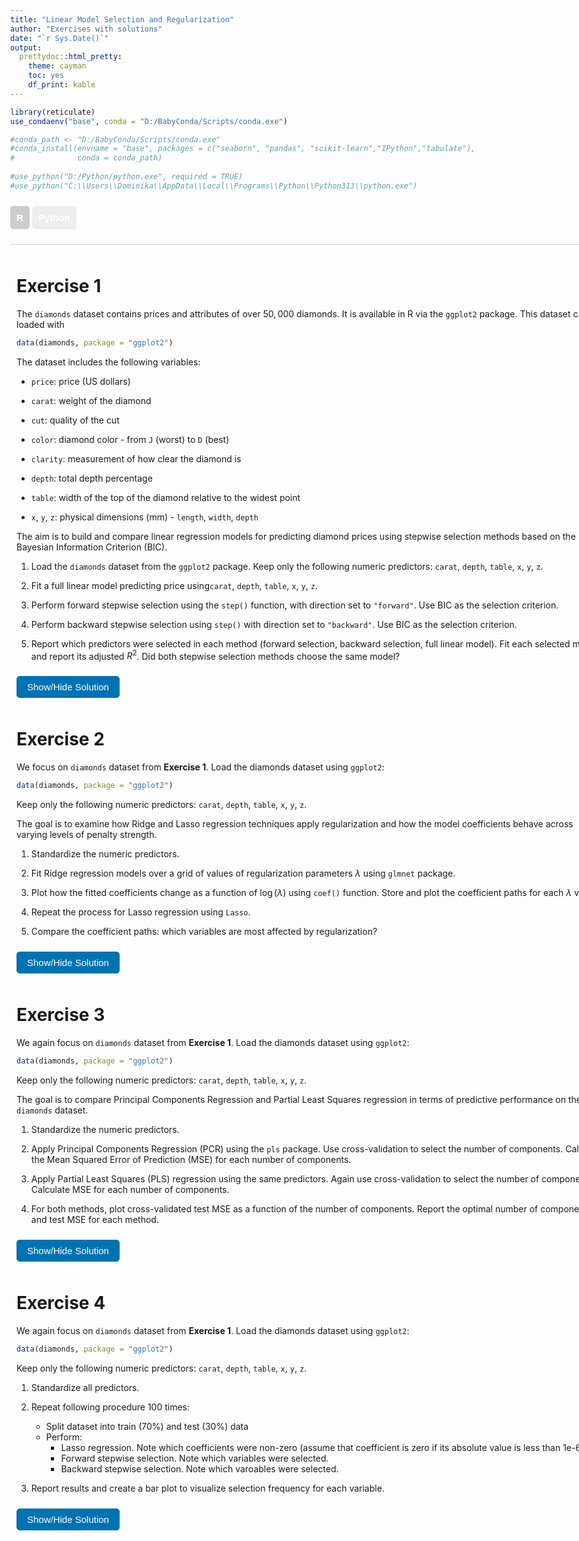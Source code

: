 ---
title: "Linear Model Selection and Regularization"
author: "Exercises with solutions"
date: "`r Sys.Date()`"
output: 
  prettydoc::html_pretty:
    theme: cayman
    toc: yes
    df_print: kable
---

<style>
body {
  max-width: none !important;
  width: 100% !important;
  word-break: normal !important;
  overflow-wrap: break-word !important;
  white-space: normal !important;
}

body .container,
body .container-fluid,
body .main-container {
  max-width: 100% !important;
  width: 100% !important;
  margin: 0 auto;
  padding-left: 2em;
  padding-right: 2em;
  box-sizing: border-box;
}

.tab-button {
  background-color: #eee;
  border: none;
  padding: 10px;
  cursor: pointer;
  font-weight: bold;
}

.tab-button.active {
  background-color: #ccc;
}

.tab-content {
  display: none;
  padding: 10px;
  border-top: 1px solid #ccc;
}

.tab-content.active {
  display: block;
}


button {
  margin-top: 10px;
  margin-bottom: 10px;
  padding: 8px 16px;
  font-size: 15px;
  border: 1px solid #0072B2;
  background-color: #0072B2;
  color: white;
  border-radius: 5px;
  cursor: pointer;
  transition: background-color 0.3s ease;
}
button:hover {
  background-color: #005b8a;
}
.solution {
  background-color: white;
  border-left: 4px solid #0072B2;
  padding: 10px;
  margin-top: 5px;
  margin-bottom: 20px;
}
</style>
</style>

```{r setup, include=FALSE}
library(reticulate)
use_condaenv("base", conda = "D:/BabyConda/Scripts/conda.exe")

#conda_path <- "D:/BabyConda/Scripts/conda.exe"
#conda_install(envname = "base", packages = c("seaborn", "pandas", "scikit-learn","IPython","tabulate"),
#              conda = conda_path)
 
#use_python("D:/Python/python.exe", required = TRUE)
#use_python("C:\\Users\\Dominika\\AppData\\Local\\Programs\\Python\\Python313\\python.exe")
```

<div>
  <button class="tab-button active" onclick="showTab('r1')">R</button>
  <button class="tab-button" onclick="showTab('py1')">Python</button>
</div>

<div id="r1" class="tab-content active">

# Exercise 1

The `diamonds` dataset contains prices and attributes of over $50,000$ diamonds. It is available in R via the `ggplot2` package. This dataset can be loaded with 

```r
data(diamonds, package = "ggplot2")
```
The dataset includes the following variables:

  - `price`: price (US dollars)

  - `carat`: weight of the diamond

  - `cut`: quality of the cut

  - `color`: diamond color - from `J` (worst) to `D` (best)

  - `clarity`: measurement of how clear the diamond is

  - `depth`: total depth percentage

  - `table`: width of the top of the diamond relative to the widest point

  - `x`, `y`, `z`: physical dimensions (mm) - `length`, `width`, `depth`

The aim is to build and compare linear regression models for predicting diamond prices using stepwise selection methods based on the Bayesian Information Criterion (BIC).

1. Load the `diamonds` dataset from the `ggplot2` package. Keep only the following numeric predictors: `carat`, `depth`, `table`, `x`, `y`, `z`.

2. Fit a full linear model predicting price using`carat`, `depth`, `table`, `x`, `y`, `z`.

3. Perform forward stepwise selection using the `step()` function, with direction set to `"forward"`. Use BIC as the selection criterion.

4. Perform backward stepwise selection using `step()` with direction set to `"backward"`. Use BIC as the selection criterion.

5. Report which predictors were selected in each method (forward selection, backward selection, full linear model). Fit each selected model and report its adjusted $R^2$. Did both stepwise selection methods choose the same model? 

<button onclick="toggleSolution(this)">Show/Hide Solution</button>
<div class="solution" style="display:none;">

```{r, warning=FALSE, message=FALSE}
# Load required libraries
library(ggplot2)
library(dplyr)
```

```{r, warning=FALSE,message=FALSE, echo=FALSE}
# Seed is set for reproducibility 
set.seed(103)
```
We begin by loading the `diamonds` dataset from `ggplot2` and creating a subset with only the relevant numeric predictors listed in the exercise.

```{r, warning=FALSE, message=FALSE}
# Load the diamonds dataset
data(diamonds, package = "ggplot2")
diamonds <- diamonds[, c("price", "carat", "depth", "table", "x", "y", "z")]
diamonds <- na.omit(diamonds)
```
Fit the linear model using selected predictors.

```{r, warning=FALSE, message=FALSE}
# Fit linear model using lm() function 
full_model <- lm(price ~ carat + depth + table + x + y + z, data = diamonds)
```
We perform forward stepwise selection to identify a subset of predictors that best explain the variation in diamond prices. We start from the simplest model (*the empty_model*), which includes only the intercept.

The `step()` function is used to add predictors one at a time, at each step choosing the one that most improves the model according to the **Bayesian Information Criterion** (BIC). We set $k = log(n)$ to ensure that BIC is used instead of the default AIC. The model grows until no additional predictor improves the BIC. The final selected model is stored in *forward_model*.

```{r, warning=FALSE, message=FALSE}
# Forward stepwise selection using BIC
# We start with empty model, denoted as empty_model
empty_model <- lm(price ~ 1, data = diamonds)

# step() function allows us to perform stepwise selection

# step(object, scope, direction = c("both", "backward", "forward"), trace = 1, k = 2)
#
# object    - an initial model object of class "lm" or "glm", typically created by lm() or glm().
# scope     - defines the range of models examined in the stepwise search; can be a formula or list specifying lower and upper bounds.
# direction - character string indicating the direction of stepwise search:
#               - "forward" starts with a minimal model and adds terms,
#               - "backward" starts with a maximal model and removes terms,
#               - "both" performs both forward and backward steps (default).
# trace     - controls verbosity of output; 0 for no output, higher values give increasingly detailed information.
# k         - the multiple of the penalty term (default is 2, corresponding to AIC; log(n) corresponds to BIC).
# 
# Returns an object of class "lm" or "glm" 

forward_model <- step(empty_model,
                      scope = list(lower = empty_model, upper = full_model),
                      direction = "forward",
                      k = log(nrow(diamonds)),
                      trace = FALSE)
```
Next, we perform backward stepwise selection. We start from the full model and using the `step()` function with `direction = "backward"`, we iteratively remove one variable at a time, choosing at each step the variable whose exclusion leads to the greatest improvement in the BIC. The process continues until no further removal improves the BIC.

```{r, warning=FALSE, message=FALSE}
# Backward stepwise selection using step() function 
backward_model <- step(full_model,
                       direction = "backward",
                       k = log(nrow(diamonds)),
                       trace = FALSE)
```
To evaluate the model selection methods, we examine the predictors selected by forward and backward stepwise selection and assess their performance relative to the full linear model, using adjusted $R^2$ as a measure of model quality.

```{r, warning=FALSE, message=FALSE}
# Compare selected predictors and adjusted R-squared

# Extract names of the selected variables
selected_full <- names(coef(full_model))[-1]
selected_forward <- names(coef(forward_model))[-1]
selected_backward <- names(coef(backward_model))[-1]

# Extract adjusted R-squared statistic for all models
adj_r2_full <- summary(full_model)$adj.r.squared
adj_r2_forward <- summary(forward_model)$adj.r.squared
adj_r2_backward <- summary(backward_model)$adj.r.squared

knitr::kable(
  data.frame(
    Model = c("Forward Selection", "Backward Selection", "Linear Model"),
    Predictors = sapply(list(selected_forward, selected_backward, selected_full), paste, collapse = ", "),
    Adjusted_R2 = c(adj_r2_forward, adj_r2_backward, adj_r2_full)
  ),
  format = "markdown"
)
```
We observe that both forward and backward stepwise selection  selected the same four predictors (`carat`, `depth`, `table`, `x`) though in a different order. Both models achieved an identical adjusted $R^2$ of $0.8591862$, indicating equivalent explanatory power.

The full linear model, which includes all six predictors, yields a slightly higher adjusted $R^2$ $(0.8592030)$. However, the improvement in model fit is marginal compared to the increase in complexity.

Using BIC as the selection criterion, both stepwise methods determined that excluding `y` and `z` provides a better trade-off between model complexity and predictive performance.

</div>


# Exercise 2 

We focus on `diamonds` dataset from **Exercise 1**. Load the diamonds dataset using `ggplot2`:

```r
data(diamonds, package = "ggplot2")
```
Keep only the following numeric predictors: `carat`, `depth`, `table`, `x`, `y`, `z`.

The goal is to examine how Ridge and Lasso regression techniques apply regularization and how the model coefficients behave across varying levels of penalty strength.

1. Standardize the numeric predictors.

2. Fit Ridge regression models over a grid of values of regularization parameters $\lambda$ using `glmnet` package.

3. Plot how the fitted coefficients change as a function of $\operatorname{log}(\lambda)$ using `coef()` function. Store and plot the coefficient paths for each $\lambda$ value.

4. Repeat the process for Lasso regression using `Lasso`.

5. Compare the coefficient paths: which variables are most affected by regularization? 

<button onclick="toggleSolution(this)">Show/Hide Solution</button>
<div class="solution" style="display:none;">

```{r, warning=FALSE, message=FALSE}
# Load required libraries
library(ggplot2)
library(glmnet)
library(tidyr)
```
We start by loading the data like in **Exercise 1** and selecting only the relevant numeric predictors and the response variable `price`.

```{r, warning=FALSE, message=FALSE}
# Load and prepare the diamonds dataset
data(diamonds, package = "ggplot2")
diamonds <- na.omit(diamonds[, c("carat", "depth", "table", "x", "y", "z", "price")])
```
We standardize all predictors ($\mu = 0$, $\sigma =  1$) to prepare the data for Ridge and Lasso regression.

We define a grid of $100$ $\lambda$ values on a log scale to explore a wide range of penalty strengths.

```{r, warning=FALSE, message=FALSE}
# scale() performs z-scaling, ensuring sample  mean is 0 and variance is 1.
X <- scale(as.matrix(diamonds[, c("carat", "depth", "table", "x", "y", "z")]))
y <- diamonds$price

# We define a grid of possible regularization parameters. Note that it is
# order of magnitude that we focus on here and not precise value
lambdas <- 10^seq(-2, 5, length.out = 100)
```

We fit a Ridge regression model using `glmnet()` function with $\lambda = 0$, which imposes $L^2$ regularization. 

```{r, fig.align='center', fig.width=8, fig.height=4, warning=FALSE, message=FALSE}
# Ridge regression using glmnet() function:

# glmnet(x, y, family = c("gaussian", "binomial", "poisson", "multinomial", "cox", "mgaussian"), alpha = 1, lambda = NULL, standardize = TRUE, intercept = TRUE)
#
# x            - input matrix of predictors; typically numeric.
# y            - response vector (numeric for regression, factor/numeric for classification, or survival object for Cox).
# family       - specifies the model type:
#                "gaussian" for linear regression,
#                "binomial" for logistic regression,
#                "poisson" for count data,
#                "multinomial" for multiclass logistic regression,
#                "cox" for Cox proportional hazards model,
#                "mgaussian" for multivariate Gaussian.
# alpha        - elastic net mixing parameter (0 = ridge, 1 = lasso, 0 < alpha < 1 = elastic net).
# lambda       - user-specified sequence of regularization parameters; default is computed automatically.
# standardize  - logical; if TRUE (default), predictors are standardized to have mean 0 and variance 1.
# intercept    - logical; if TRUE (default), includes an intercept in the model.
#
# Returns an object of class "glmnet" containing:
#   - beta         : coefficients for each value of lambda
#   - a0           : intercept values for each lambda
#   - lambda       : sequence of regularization parameters used
#   - dev.ratio    : fraction of null deviance explained by each model
#   - df           : number of nonzero coefficients at each lambda
#   - call         : the original call to glmnet()
#   - family       : the specified model type

# Data is already scaled, so we do not scale it again (even though it would 
# have no impact). alpha is set to zero to perform Ridge regression.
ridge_fit <- glmnet(X, y, alpha = 0, lambda = lambdas, standardize = FALSE)

# We extract coefficient for each lambda considered using beta attribute
coef_matrix <- as.matrix(ridge_fit$beta)
ridge_df <- as.data.frame(t(coef_matrix))
ridge_df$log_lambda <- log10(ridge_fit$lambda)
ridge_df <- pivot_longer(ridge_df, -log_lambda, names_to = "Predictor", values_to = "Coefficient")
```

To better understand how the regularization affects each predictor, we extract and visualize the coefficient paths over a sequence of $\lambda$ values on a logarithmic scale.

```{r, fig.align='center', fig.width=8, fig.height=4, warning=FALSE, message=FALSE}
# Plot Ridge coefficient paths
ggplot(ridge_df, aes(x = log_lambda, y = Coefficient, color = Predictor)) +
  geom_line(size = 1) +
  labs(title = "Ridge Coefficient Paths", x = "log10(alpha)", y = "Coefficient") +
  theme_classic() +
  theme(
    plot.title = element_text(hjust = 0.5, size = 14),
    axis.title = element_text(size = 12),
    axis.text = element_text(size = 10),
    legend.title = element_blank(),
    panel.border = element_rect(color = "black", fill = NA, linewidth = 0.5),
    panel.grid.major = element_line(color = "grey85", size = 0.3),
    panel.grid.minor = element_blank()
  )
```

The `carat` variable stands out as the most influential predictor, maintaining the largest coefficient across the full range of $\lambda$.

`x` begins with a large negative coefficient (around $–2000$), but decreases rapidly under regularization, indicating instability and sensitivity to penalization.

`depth` and `table`, `y` and `z` exhibit smaller coefficients that diminish steadily as $\lambda$ increases.

We now fit Lasso regression $(alpha = 1)$, which applies $L^1$ regularization. Then we extract and visualize the coefficient paths.

```{r, fig.align='center', fig.width=8, fig.height=4, warning=FALSE, message=FALSE}
# Lasso regression using glmnet() function, note that alpha = 1
lasso_fit <- glmnet(X, y, alpha = 1, lambda = lambdas, standardize = FALSE)
coef_matrix <- as.matrix(lasso_fit$beta)
lasso_df <- as.data.frame(t(coef_matrix))
lasso_df$log_lambda <- log10(lasso_fit$lambda)
lasso_df <- pivot_longer(lasso_df, -log_lambda, names_to = "Predictor", values_to = "Coefficient")

# Plot Lasso coefficient paths
ggplot(lasso_df, aes(x = log_lambda, y = Coefficient, color = Predictor)) +
  geom_line(size = 1) +
  labs(title = "Lasso Coefficient Paths", x = "log10(alpha)", y = "Coefficient") +
  theme_classic() +
  theme(
    plot.title = element_text(hjust = 0.5, size = 14),
    axis.title = element_text(size = 12),
    axis.text = element_text(size = 10),
    legend.title = element_blank(),
    panel.border = element_rect(color = "black", fill = NA, linewidth = 0.5),
    panel.grid.major = element_line(color = "grey85", size = 0.3),
    panel.grid.minor = element_blank()
  )
```

`carat` is again the most dominant predictor with a large coefficient that remains nonzero until very high $\lambda$ values. This highlights its consistent predictive strength.

`x` initially holds a large negative coefficient but is quickly reduced to zero as regularization increases. This suggests it is important in the unregularized model but not stable under penalization.

`z` and `y` shrink at relatively low levels of $\lambda$. This indicates that Lasso identifies them as less important for predicting `price`.

`depth` and `table` have small coefficients throughout and are also pushed to zero as $\lambda$ increases further.

To summarize, Ridge regression retains all predictors in the model, shrinking their coefficients proportionally based on their contribution and correlation with the response. In contrast, Lasso regression performs automatic variable selection by setting many coefficients exactly to zero, resulting in a simpler and more interpretable model.

Across both methods, `carat` consistently stands out as the most robust and influential predictor of diamond `price`, while the rest variables (`x`, `y`, `z`, `depth` and `table`) are more strongly penalized, with Lasso frequently excluding them entirely from the final model.

</div>

# Exercise 3 

We again focus on `diamonds` dataset from **Exercise 1**. Load the diamonds dataset using `ggplot2`:

```r
data(diamonds, package = "ggplot2")
```
Keep only the following numeric predictors: `carat`, `depth`, `table`, `x`, `y`, `z`.

The goal is to compare Principal Components Regression and Partial Least Squares regression in terms of predictive performance on the `diamonds` dataset.

1. Standardize the numeric predictors.

2. Apply Principal Components Regression (PCR) using the `pls` package. Use cross-validation to select the number of components. Calculate the Mean Squared Error of Prediction (MSE) for each number of components.

3. Apply Partial Least Squares (PLS) regression using the same predictors. Again use cross-validation to select the number of components. Calculate MSE for each number of components.

4. For both methods, plot cross-validated test MSE as a function of the number of components. Report the optimal number of components and test MSE for each method.

<button onclick="toggleSolution(this)">Show/Hide Solution</button>
<div class="solution" style="display:none;">

```{r, warning=FALSE, message=FALSE}
# Load required libraries
library(ggplot2)
library(dplyr)
library(pls)
library(tidyr)
```

As in **Exercise 2**, we begin by loading the `diamonds` dataset, selecting the relevant numeric predictors and standardizing them.

```{r, warning=FALSE, message=FALSE}
# Load and scale data
data(diamonds, package = "ggplot2")
diamonds <- diamonds[, c("carat", "depth", "table", "x", "y", "z", "price")]
diamonds <- na.omit(diamonds)
X <- diamonds[, 1:6]
y <- diamonds$price
X_scaled <- scale(X)
```

We fit a PCR model using up to $6$ components (all that we have) and perform 10-fold cross-validation to estimate the prediction error. The `MSEP()` function gives the Mean Squared Error of Prediction (MSE) for each number of components. We extract the test MSE values for components $1$ to $6$.

```{r, warning=FALSE, message=FALSE}
# We fit PCR using pcr() function: 

# pcr(y ~ X, scale = FALSE, validation = c("none", "CV", "LOO"))
#
# X           -  matrix or data frame of predictor variables
# y           -  numeric vector; the response variable to be modelled.
# validation  -  type of validation: "none" (default), "CV" (cross-validation), or "LOO" (leave-one-out cross-validation).
# ncomp       -  number of principal components to build models for. If not supplied the largest possible number of components
#                is determined.
#
# Returns an object of class "pcr" containing:
#   - coefficients : regression coefficients for each component
#   - scores       : principal component scores
#   - validation   : results of cross-validation if performed
#   - fitted.values: fitted response values
#   - residuals    : residuals from the model
#   - ncomp        : number of components used

pcr_model <- pcr(y ~ X_scaled, validation = "CV", ncomp = 6, scale = FALSE, segments = 10)

# Extract cross-validated MSEs from the PCR model for 1 to 6 principal components.
# [1, 1, -1] selects:
# - the first response variable (if multivariate),
# - the first validation method ("CV"),
# - all components except 0 (i.e., components 1 to 6)

mse_pcr <- MSEP(pcr_model)$val[1, 1, -1]
```

Next, we fit a PLS model using the same standardized predictors and number of components. We extract the test MSE for each model from the cross-validation output.

```{r, warning=FALSE, message=FALSE}
# plsr() function is analogous to the pcr() function. It returns object of class "plsr". 
pls_model <- plsr(y ~ X_scaled, validation = "CV", ncomp = 6, scale = FALSE, segments = 10)

# Extract cross-validated MSEs from the PLS model for components 1 to 6 
mse_pls <- MSEP(pls_model)$val[1, 1, -1]
```

We plot the test MSE as a function of the number of components for both PCR and PLS.

```{r, fig.align='center', fig.width=8, fig.height=4, warning=FALSE, message=FALSE}
#Plot the results
results_df <- tibble(
  Components = 1:6,
  PCR = mse_pcr,
  PLS = mse_pls
) %>%
  pivot_longer(-Components, names_to = "Method", values_to = "MSE")

ggplot(results_df, aes(x = Components, y = MSE, color = Method)) +
  geom_line(size = 1) +
  geom_point(size = 2) +
  labs(title = "CV MSE vs. Number of Components", x = "Number of Components", y = "10-fold CV MSE") +
  theme_classic() +
  theme(
    plot.title = element_text(hjust = 0.5, size = 14),
    axis.title = element_text(size = 12),
    axis.text = element_text(size = 10),
    legend.title = element_blank(),
    panel.border = element_rect(color = "black", fill = NA, linewidth = 0.5),
    panel.grid.major = element_line(color = "grey85", size = 0.3),
    panel.grid.minor = element_blank()
  )
```

PLS consistently achieves lower MSE than PCR across every component counts. This suggests that PLS is more efficient, as it incorporates information from the response variable when constructing components.

We extract the optimal number of components (the one with the lowest test MSE) for each method.

```{r, warning=FALSE, message=FALSE}
# "Optimal" models according to MSE 
# Note that necessarly both will be the same
# i.e. the full model. However we can see how MSE changes as
# number of components decrease

opt_pcr <- which.min(mse_pcr)
opt_pls <- which.min(mse_pls)

summary_df <- data.frame(
  Method = c("PCR", "PLS"),
  Optimal_Components = c(opt_pcr, opt_pls),
  Test_MSE = c(mse_pcr[opt_pcr], mse_pls[opt_pls])
)
summary_df
```

Both PCR and PLS achieve their lowest CV MSE using $6$ components which is to be expected.  The final CV MSEs are very similar, numerically equal.

</div>

# Exercise 4

We again focus on `diamonds` dataset from **Exercise 1**. Load the diamonds dataset using `ggplot2`:

```r
data(diamonds, package = "ggplot2")
```
Keep only the following numeric predictors: `carat`, `depth`, `table`, `x`, `y`, `z`.

1. Standardize all predictors.

2. Repeat following procedure 100 times:

    - Split dataset into train (70%) and test (30%) data
    - Perform:
        - Lasso regression. Note which coefficients were non-zero (assume
          that coefficient is zero if its absolute value is less than 1e-6).
        - Forward stepwise selection. Note which variables were selected.
        - Backward stepwise selection. Note which varoables were selected.
          
3. Report results and create a bar plot to visualize selection frequency for each variable.

<button onclick="toggleSolution(this)">Show/Hide Solution</button>
<div class="solution" style="display:none;">

```{r, warning=FALSE, message=FALSE}
library(ggplot2)
library(dplyr)
library(tidyr)
library(MASS)
library(glmnet)
library(leaps)
```

As in **Exercise 2**, we start by loading the `diamonds` dataset, selecting the relevant numeric predictors and standardizing them.

```{r, warning=FALSE, message=FALSE}
# Load and scale data
data(diamonds, package = "ggplot2")
df <- na.omit(diamonds[, c("x", "y", "z", "depth", "carat", "table", "price")])
X <- df[, -which(names(df) == "price")]
y <- df$price
X_scaled <- scale(X)
```

We now loop over $100$ iterations. In each iteration, we randomly split the data into a $70\%$ training set and $30\%$ test set, then apply the three variable selection methods.

```{r, warning=FALSE, message=FALSE}

# Seed is set for reproducibility 
set.seed(407)

# Define variables to store results
lasso_counts <- setNames(rep(0, ncol(X)), colnames(X))
forward_counts <- lasso_counts
backward_counts <- lasso_counts


for (i in 1:100) {
  # Separate observations into train and test sets
  idx <- sample(1:nrow(X), size = 0.7 * nrow(X))
  X_train <- X_scaled[idx, ]
  y_train <- y[idx]
  X_test <- X_scaled[-idx, ]
  y_test <- y[-idx]

  # Define lasso regression (by alpha = 1)
  cv_lasso <- cv.glmnet(X_train, y_train, alpha = 1)
  # We do not have to look for optimal lambda, it is done automatically
  # You can access coefficients corresponding to model with best lambda
  # be calling $lambda.mid attribute 
  lasso_coef <- coef(cv_lasso, s = cv_lasso$lambda.min)[-1]
  selected_lasso <- abs(as.vector(lasso_coef)) > 1e-6
  lasso_counts[selected_lasso] <- lasso_counts[selected_lasso] + 1

  train_df <- as.data.frame(X_train)
  train_df$y <- y_train

  # Define full and empty models
  full_model <- lm(y ~ ., data = train_df)
  empty_model <- lm(y ~ 1, data = train_df)

  # Backward stepwise selection using step() function
  model_bwd <- step(full_model,
                    scope = list(lower = empty_model, upper = full_model),
                    direction = "backward",
                    k = log(nrow(train_df)),
                    trace = 0)
  coef_bwd <- names(coef(model_bwd))[-1]
  backward_counts[coef_bwd] <- backward_counts[coef_bwd] + 1

  # Forward stepwise selection using step() function
  model_fwd <- step(empty_model,
                    scope = list(lower = empty_model, upper = full_model),
                    direction = "forward",
                    k = log(nrow(train_df)),
                    trace = 0)
  coef_fwd <- names(coef(model_fwd))[-1]
  forward_counts[coef_fwd] <- forward_counts[coef_fwd] + 1
}
```

After completing all $100$ repetitions, we compile the selection counts for each variable across the three methods into a long-format *data.frame* for plotting.

```{r, warning=FALSE, message=FALSE}
# Store results as data.frame object 
selection_df <- data.frame(
  Lasso = lasso_counts,
  Backward = backward_counts,
  Forward = forward_counts,
  row.names = names(lasso_counts)
)

# Move row names to a column
selection_df <- tibble::rownames_to_column(selection_df, var = "Variable")

selection_df
```

We visualize the results using bar plot, which shows the selection frequency of each variable across $100$ random data splits for each method.

```{r, fig.align='center', fig.width=8, fig.height=4, warning=FALSE, message=FALSE}
# Plot results as ba rplot 
selection_long <- pivot_longer(selection_df, -Variable, names_to = "Method", values_to = "Count")

ggplot(selection_long, aes(x = Variable, y = Count, fill = Method)) +
  geom_bar(stat = "identity", position = "dodge") +
  labs(title = "Selection Frequency (out of 100) for Each Variable", y = "Selection Count") +
  theme_classic() +
  theme(
    plot.title = element_text(hjust = 0.5, size = 14),
    axis.title = element_text(size = 12),
    axis.text = element_text(size = 10),
    panel.border = element_rect(color = "black", fill = NA, linewidth = 0.5),
    panel.grid.major = element_line(color = "grey85", size = 0.3),
    panel.grid.minor = element_blank()
  )
```

We observe that `carat`, `depth`, `table` and `x` were selected in every iteration by all three methods, indicating they are consistently strong predictors of `price`.

The variable `y` was selected only by Lasso method, $28$ times, suggesting it has limited predictive value and is often redundant given the other variables.

The variable `z` was included more often by Lasso and Forward selection, but was almost entirely excluded by Backward selection, indicating potential instability in its relevance depending on the method used.

</div>

</div>

<div id="py1" class="tab-content">

```{python, warning=FALSE, message=FALSE, echo=FALSE}
from IPython.display import display
import numpy as np

# set seed for reproducibility
np.random.seed(103) 
```

# Exercise 1

The `diamonds` dataset contains prices and attributes of over $50,000$ diamonds. It is available in R via the `ggplot2` package. This dataset can be loaded using 

```python
import seaborn as sns

sns.load_dataset("diamonds")
```
The dataset includes the following variables:

  - `price`: price in US dollars (target variable)

  - `carat`: weight of the diamond (numeric)

  - `cut`: quality of the cut (ordinal categorical)

  - `color`: diamond color, from J (worst) to D (best) (ordinal categorical)

  - `clarity`: measurement of how clear the diamond is (ordinal categorical)

  - `depth`: total depth percentage

  - `table`: width of the top of the diamond relative to the widest point

  - `x`, `y`, `z`: physical dimensions in mm (length, width, depth)
  
The aim is to build and compare linear regression models for predicting diamond prices using stepwise selection methods based on the Bayesian Information Criterion (BIC).

1. Load the diamonds dataset using seaborn. Keep only the following numeric predictors: `carat`, `depth`, `table`, `x`, `y`, `z`.

2. Fit a full linear regression model predicting price using these numeric predictors.

3. Perform forward stepwise selection using `sklearn.feature_selection.SequentialFeatureSelector`, with  `direction="forward"`. For `scoring` argument write `bic_score` function which will calculate BIC value. Use `make_scorer` function available in `sklearn.metrics`

```python
bic_scorer = make_scorer(bic_score, greater_is_better=True)
```

4. Perform backward stepwise selection using the same method with `direction="backward"`.

5. Report which predictors were selected in each method (forward selection, backward selection, full linear model). Fit each selected model and report its adjusted $R^2$. Did both stepwise selection methods choose the same model? 
 
<button onclick="toggleSolution(this)">Show/Hide Solution</button>
<div class="solution" style="display:none;">

```{python, warning=FALSE, message=FALSE}
# Load required libraries
import pandas as pd
import seaborn as sns
import statsmodels.api as sm
from sklearn.feature_selection import SequentialFeatureSelector
from sklearn.linear_model import LinearRegression
from sklearn.metrics import make_scorer
```

We begin by loading the `diamonds` dataset from `seaborn` and creating a subset with only the relevant numeric predictors listed in the exercise.

```{python, warning=FALSE, message=FALSE}
# Load the diamonds dataset from seaborn package
diamonds = sns.load_dataset("diamonds")

# We keep only variables of interest
diamonds = diamonds[["price", "carat", "depth", "table", "x", "y", "z"]].dropna()
X = diamonds.drop(columns="price")
y = diamonds["price"]
```

We fit the linear regression model using selected predictors. The model is estimated using the `OLS()` function from `statsmodels`, and the adjusted $R^2$s recorded as a baseline measure of model fit.

```{python, warning=FALSE, message=FALSE}
# We add intercept manually, because OLS() function does not do that by default
X_full = sm.add_constant(X)

# Fit full linear regression model
full_model = sm.OLS(y, X_full).fit();

# Extract adjusted R-squared
full_adj_r2 = full_model.rsquared_adj
R2_full = pd.DataFrame({"Adjusted_R2": [full_adj_r2]})
```

```{r, warning=FALSE, message=FALSE, echo=FALSE}
# Render result_table from Python using R's knitr::kable
knitr::kable(py$R2_full)
```

We perform forward stepwise selection using `LinearRegression()` function to identify a subset of predictors that best explain the variation in diamond prices. We start from the simplest model (*the empty_model*), which includes only the intercept. We make `bic_score` function which will calculate BIC value.

```{python, warning=FALSE, message=FALSE}
# To perform forward setpwise selection we use LinearRegression() function.
# Note that we do not add intercept as this function adds it by default
lr = LinearRegression()

# sklearn.feature_selection.SequentialFeatureSelector(estimator, *, 
#                                                     n_features_to_select=None, 
#                                                     direction='forward', 
#                                                     scoring=None, 
#                                                     cv=5)
#
# estimator             - a scikit-learn estimator with a fit method and a coef_ or feature_importances_ attribute.
# direction             - 'forward' for forward selection (default), 'backward' for backward elimination.
# scoring               - a string or callable to evaluate feature subsets (e.g., 'r2', 'neg_mean_squared_error').
# cv                    - determines the cross-validation splitting strategy (int or cross-validation generator).
#
# Returns a fitted SequentialFeatureSelector object with:
#   - get_support()      : boolean mask of selected features
#   - transform(X)       : reduced feature set with only selected columns
#   - support_           : indices of selected features
#   - n_features_to_select_ : the actual number of selected features

# Unfortunately, BIC is not a scoring function built in by default. We can, however
# create our own scoring function

def bic_score(estimator, X, y):
    n, k = X.shape  # number of observations and predictors
    y_pred = estimator.predict(X)
    residuals = y - y_pred
    rss = np.sum(residuals**2)
    if rss <= 0:  # avoid log(0) or log of negative due to numerical errors
        rss = 1e-10
    bic = n * np.log(rss / n) + k * np.log(n)
    return -bic  # negative because scikit-learn assumes higher score is better

bic_scorer = make_scorer(bic_score, greater_is_better=True)

sfs_forward = SequentialFeatureSelector(lr, direction="forward", scoring=bic_scorer, cv=10)

# We fit selected object from SequentialFeatureSelector(). This function returns only
# best subset of variables and not a model, so optimal model needs
# to be fit separately, e.g. using OLS()

sfs_forward.fit(X, y);
forward_vars = X.columns[sfs_forward.get_support()].tolist()
X_forward = sm.add_constant(X[forward_vars])
forward_model = sm.OLS(y, X_forward).fit();
```

```{python, warning=FALSE, message=FALSE, echo = FALSE}
stepwise_r2_forw = pd.DataFrame({"Adjusted_R2": [forward_model.rsquared_adj]})
```

```{r, warning=FALSE, message=FALSE, echo=FALSE}
knitr::kable(py$stepwise_r2_forw)
```

Next, we perform backward stepwise selection. We start from the full model and then we iteratively remove one variable at a time, choosing at each step the variable whose exclusion leads to the greatest improvement in the BIC. The process continues until no further removal improves the BIC.

```{python, warning=FALSE, message=FALSE}
# Perform backward stepwise selection (analogously to forward stepwise selection)
sfs_backward = SequentialFeatureSelector(lr, direction="backward", scoring=bic_scorer, cv=10)
sfs_backward.fit(X, y);
backward_vars = X.columns[sfs_backward.get_support()].tolist()
X_backward = sm.add_constant(X[backward_vars])
backward_model = sm.OLS(y, X_backward).fit();
```

```{python, warning=FALSE, message=FALSE, echo = FALSE}
stepwise_r2_back = pd.DataFrame({"Adjusted_R2": [backward_model.rsquared_adj]})
```

```{r, warning=FALSE, message=FALSE, echo=FALSE}
knitr::kable(py$stepwise_r2_back)
```

To evaluate the model selection methods, we examine the predictors selected by forward and backward stepwise selection and assess their performance relative to the full linear model, using adjusted $R^2$ as a measure of model quality.

```python
# Report selected predictors and adjusted R^2
result_table = pd.DataFrame({
    "Model": ["Forward Selection", "Backward Selection", "Linear Model"],
    "Predictors": [", ".join(forward_vars), ", ".join(backward_vars), ", ", "price, carat, depth, table, x, y, z"],
    "Adjusted_R2": [round(forward_model.rsquared_adj, 5), round(backward_model.rsquared_adj, 5), round(full_model.rsquared_adj, 5)]
})

result_table
```
```{python, warning=FALSE, message=FALSE, echo = FALSE}
# Report selected predictors and adjusted R^2
result_table = pd.DataFrame({
    "Model": ["Forward Selection", "Backward Selection", "Linear Model"],
    "Predictors": [", ".join(forward_vars), ", ".join(backward_vars), "price, carat, depth, table, x, y, z"],
    "Adjusted_R2": [round(forward_model.rsquared_adj, 5), round(backward_model.rsquared_adj, 5), round(full_model.rsquared_adj, 5)]
})
```

```{r, warning=FALSE, message=FALSE, echo=FALSE}
# Render result_table from Python using R's knitr::kable
knitr::kable(py$result_table)
```

We observe that both forward and backward stepwise selection  selected the same four predictors (`carat`, `depth`, `table`, `x`) though in a different order. Both models achieved an identical adjusted $R^2$ of $0.8591862$, indicating equivalent explanatory power.

The full linear model, which includes all six predictors, yields a slightly higher adjusted $R^2$ $(0.8592030)$. However, the improvement in model fit is marginal compared to the increase in complexity.

Using BIC as the selection criterion, both stepwise methods determined that excluding `y` and `z` provides a better trade-off between model complexity and predictive performance.

Forward Selection selected `carat`, `depth` and `table`, achieving an adjusted $R^2$ of approximately $0.85367$ 
Backward Selection, in contrast, selected `x`, `y` and `z`, resulting in a noticeably lower adjusted $R^2$ of approximately $0.78253$. This suggests that the chosen variables are less effective at explaining the variation in diamond prices.

The full linear model, which includes all predictors, produced the highest adjusted  $R^2$ of approximately $0.85920$. However, the improvement over the forward-selected model is marginal, raising the question of whether the added complexity is justified.

</div>

# Exercise 2 

We focus on `diamonds` dataset from **Exercise 1**. Load the diamonds dataset using `seaborn`:

```python
import seaborn as sns
diamonds = sns.load_dataset("diamonds")
```
Keep only the following numeric predictors: `carat`, `depth`, `table`, `x`, `y`, `z.`

The goal is to examine how Ridge and Lasso regression techniques apply regularization and how the model coefficients behave across varying levels of penalty strength.

1. Standardize the numeric predictors using `StandardScaler` from `sklearn.preprocessing`.

2. Fit Ridge regression models over a grid of values of regularization parameters $\lambda$ using `Ridge` from `sklearn.linear_model`.

3. Plot how the fitted coefficients change as a function of $\operatorname{log}(\lambda)$. Store and plot the coefficient paths for each $\lambda$ value.

4. Repeat the process for Lasso regression using `Lasso` from `sklearn.linear_model`.

5. Compare the coefficient paths: which variables are most affected by regularization? 

<button onclick="toggleSolution(this)">Show/Hide Solution</button>
<div class="solution" style="display:none;">

```{python, warning=FALSE, message=FALSE}
# Load required libraries
import pandas as pd
import seaborn as sns
import numpy as np
import matplotlib.pyplot as plt
from sklearn.linear_model import Ridge, Lasso
from sklearn.preprocessing import StandardScaler
```

We start by loading the data like in **Exercise 1** and selecting only the relevant numeric predictors and the response variable `price`.

```{python, warning=FALSE, message=FALSE}
# Load the diamonds dataset from seaborn package
diamonds = sns.load_dataset("diamonds")

# Keep only variables of interest
diamonds = diamonds[["carat", "depth", "table", "x", "y", "z", "price"]].dropna()
X = diamonds.drop(columns="price")
y = diamonds["price"]
```

We standardize all predictors ($\mu = 0$, $\sigma =  1$) to prepare the data for Ridge and Lasso regression.

```{python, warning=FALSE, message=FALSE}
scaler = StandardScaler()
X_scaled = scaler.fit_transform(X)
```

We define a grid of $100$ $\lambda$ values on a log scale to explore a wide range of penalty strengths. 

```{python, warning=FALSE, message=FALSE}
# Define grid of lambda (alpha) values of regularization parameters
alphas = np.logspace(-2, 5, 100)
```

We fit a Ridge regression model using `Ridge()` function. To better understand how the regularization affects each predictor, we extract and visualize the coefficient paths over a sequence of $\lambda$ values on a logarithmic scale.

```{python, warning=FALSE, message=FALSE, fig.align='center', fig.width=8, fig.height=4}
# We store coefficients for each lambda in ridge_coefs
ridge_coefs = []

# For loop over all regularization parameters considered
for alpha in alphas:
    # Define Ridge object with given lambda
    ridge = Ridge(alpha=alpha);
    # Fit that model
    ridge.fit(X_scaled, y);
    # Extract coefficients
    ridge_coefs.append(ridge.coef_);

ridge_coefs = np.array(ridge_coefs);

# Plot results for each variable
plt.figure(figsize=(8, 4))
for i in range(X.shape[1]):
    plt.plot(np.log10(alphas), ridge_coefs[:, i], label=X.columns[i])
plt.xlabel("log10(alpha)")
plt.ylabel("Coefficient")
plt.title("Ridge Coefficient Paths")
plt.legend(loc='best', fontsize=8)
plt.grid(True)
plt.tight_layout()
plt.show()
```

The `carat` variable stands out as the most influential predictor, maintaining the largest coefficient across the full range of $\lambda$.

`x` begins with a large negative coefficient (around $–2000$), but decreases rapidly under regularization, indicating instability and sensitivity to penalization.

`depth` and `table`, `y` and `z` exhibit smaller coefficients that diminish steadily as $\lambda$ increases.

We now fit Lasso regression $(alpha = 1)$, which applies $L^1$ regularization. Then we extract and visualize the coefficient paths.

```{python, warning=FALSE, message=FALSE, fig.align='center', fig.width=8, fig.height=4}

# Repeat the same procedure for lasso
lasso_coefs = []

for alpha in alphas:
    lasso = Lasso(alpha=alpha, max_iter=10000);
    lasso.fit(X_scaled, y);
    lasso_coefs.append(lasso.coef_);

lasso_coefs = np.array(lasso_coefs);


plt.figure(figsize=(8, 4))
for i in range(X.shape[1]):
    plt.plot(np.log10(alphas), lasso_coefs[:, i], label=X.columns[i])
plt.xlabel("log10(alpha)")
plt.ylabel("Coefficient")
plt.title("Lasso Coefficient Paths")
plt.legend(loc='best', fontsize=8)
plt.grid(True)
plt.tight_layout()
plt.show()
```

`carat` is again the most dominant predictor with a large coefficient that remains nonzero until very high $\lambda$ values. This highlights its consistent predictive strength.

`x` initially holds a large negative coefficient but is quickly reduced to zero as regularization increases. This suggests it is important in the unregularized model but not stable under penalization.

`z` and `y` shrink at relatively low levels of $\lambda$. This indicates that Lasso identifies them as less important for predicting `price`.

`depth` and `table` have small coefficients throughout and are also pushed to zero as $\lambda$ increases further.

To summarize, Ridge regression retains all predictors in the model, shrinking their coefficients proportionally based on their contribution and correlation with the response. In contrast, Lasso regression performs automatic variable selection by setting many coefficients exactly to zero, resulting in a simpler and more interpretable model.

Across both methods, `carat` consistently stands out as the most robust and influential predictor of diamond `price`, while the rest variables (`x`, `y`, `z`, `depth` and `table`) are more strongly penalized, with Lasso frequently excluding them entirely from the final model.

</div>

# Exercise 3 

We again focus on `diamonds` dataset from **Exercise 1**. Load the diamonds dataset using `seaborn`:

```python
import seaborn as sns
diamonds = sns.load_dataset("diamonds")
```
Keep only the following numeric predictors: `carat`, `depth`, `table`, `x`, `y`, `z.`

The goal is to compare Principal Components Regression and Partial Least Squares regression in terms of predictive performance on the `diamonds` dataset.

1. Standardize the numeric predictors using `StandardScaler` from `sklearn.preprocessing`.

2. Apply Principal Components Regression (PCR): perform PCA and then use the transformed components in a linear regression. Use cross-validation to select the number of components.

3. Apply Partial Least Squares (PLS) regression using `sklearn.cross_decomposition.PLSRegression` with cross-validation to select the number of components.

4. For both methods, plot cross-validated test MSE as a function of the number of components. Report the optimal number of components and test MSE for each method.

<button onclick="toggleSolution(this)">Show/Hide Solution</button>
<div class="solution" style="display:none;">

```{python, warning=FALSE, message=FALSE}
# Load required libraries
import pandas as pd
import seaborn as sns
import numpy as np
import matplotlib.pyplot as plt
from sklearn.preprocessing import StandardScaler
from sklearn.decomposition import PCA
from sklearn.linear_model import LinearRegression
from sklearn.model_selection import cross_val_score
from sklearn.cross_decomposition import PLSRegression
```

As in **Exercise 2**, we begin by loading the `diamonds` dataset, selecting the relevant numeric predictors and standardizing them.

```{python, warning=FALSE, message=FALSE}
# Load the diamonds dataset from seaborn package
diamonds = sns.load_dataset("diamonds")

# Keep only variables of interest
diamonds = diamonds[["carat", "depth", "table", "x", "y", "z", "price"]].dropna()
X = diamonds.drop(columns="price")
y = diamonds["price"].values

# Standardize predictors
scaler = StandardScaler()
X_scaled = scaler.fit_transform(X)
```

We fit a PCR model using up to $6$ components (all that we have) and perform 10-fold cross-validation to estimate the prediction error. The `MSEP()` function gives the Mean Squared Error of Prediction (MSE) for each number of components. We extract the test MSE values for components $1$ to $6$.

```{python, warning=FALSE, message=FALSE}
# PCR: Evaluate CV error for different numbers of PCA components
# Define PCA object once
pca = PCA()
# and fit this object on scaled data
X_pca = pca.fit_transform(X_scaled)

mse_pcr = []
# Extract cross-validated MSE for each number of principal components
for k in range(1, X.shape[1] + 1):
    score = -cross_val_score(LinearRegression(), X_pca[:, :k], y, cv=10, scoring='neg_mean_squared_error').mean()
    mse_pcr.append(score)
```

Next, we fit a PLS model using the same standardized predictors and number of components. We extract the test MSE for each model from the cross-validation output.

```{python, warning=FALSE, message=FALSE}
# PLS: Evaluate CV error for different numbers of components
mse_pls = []

# Note that in this case we need to define PLSRegression() for each number of components!
for k in range(1, X.shape[1] + 1):
    pls = PLSRegression(n_components=k)
    score = -cross_val_score(pls, X_scaled, y, cv=10, scoring='neg_mean_squared_error').mean()
    mse_pls.append(score)
```

We plot the test MSE as a function of the number of components for both PCR and PLS.

```{python, fig.align='center', fig.width=8, fig.height=4, warning=FALSE, message=FALSE}
plt.figure(figsize=(8, 4))
plt.plot(range(1, X.shape[1] + 1), mse_pcr, label='PCR', marker='o')
plt.plot(range(1, X.shape[1] + 1), mse_pls, label='PLS', marker='o')
plt.xlabel("Number of Components")
plt.ylabel("10-fold CV MSE")
plt.title("Test MSE vs. Number of Components")
plt.legend()
plt.grid(True)
plt.tight_layout()
plt.show()
```

PLS consistently achieves lower MSE than PCR across every component counts. This suggests that PLS is more efficient, as it incorporates information from the response variable when constructing components.

We extract the optimal number of components (the one with the lowest test MSE) for each method.

```python
# "Optimal" models according to MSE. Note that necessarly both will be 
#the same i.e. the full model. However we can see how MSE changes as
# number of components decreases

optimal_pcr = np.argmin(mse_pcr) + 1
optimal_pls = np.argmin(mse_pls) + 1

summary = pd.DataFrame({
    "Method": ["PCR", "PLS"],
    "Optimal_Components": [optimal_pcr, optimal_pls],
    "Test_MSE": [mse_pcr[optimal_pcr-1], mse_pls[optimal_pls-1]]
})
summary
```
```{python, warning=FALSE, message=FALSE,echo = FALSE}
optimal_pcr = np.argmin(mse_pcr) + 1
optimal_pls = np.argmin(mse_pls) + 1

summary = pd.DataFrame({
    "Method": ["PCR", "PLS"],
    "Optimal_Components": [optimal_pcr, optimal_pls],
    "Test_MSE": [mse_pcr[optimal_pcr-1], mse_pls[optimal_pls-1]]
})
```

```{r, warning=FALSE, message=FALSE, echo=FALSE}
# Render result_table from Python using R's knitr::kable
knitr::kable(py$summary)
```

Both PCR and PLS achieve their lowest test MSE using $6$ components which is to be expected. The final CV test MSEs are the same, as it should be. 
</div>


# Exercise 4

We again focus on `diamonds` dataset from **Exercise 1**. Load the diamonds dataset using `seaborn`:

```python
import seaborn as sns
diamonds = sns.load_dataset("diamonds")
```
Keep only the following numeric predictors: `carat`, `depth`, `table`, `x`, `y`, `z`.

1. Standardize all predictors

2. Repeat following procedure 100 times:

    - Split dataset into train (70%) and test (30%) data
    - Perform:
        - Lasso regression. Note which coefficients were non-zero (assume
          that coefficient is zero if its absolute value is less than 1e-6)
        - Backward stepwise selection. Note which varoables were selected
        - Forward stepwise selection. Note which variables were selected
      For forward and backward stepwise selection use either BIC or MSE as a metric.
          
3. Report results, create a bar plot to visualize selection frequency for each variable

<button onclick="toggleSolution(this)">Show/Hide Solution</button>
<div class="solution" style="display:none;">

```{python, warning=FALSE, message=FALSE}
import pandas as pd
import numpy as np
import matplotlib.pyplot as plt
from sklearn.linear_model import LassoCV, LinearRegression
from sklearn.model_selection import train_test_split
from sklearn.preprocessing import StandardScaler
from sklearn.feature_selection import SequentialFeatureSelector
import seaborn as sns
```

As in **Exercise 2**, we start by loading the `diamonds` dataset, selecting the relevant numeric predictors and standardizing them.

```{python, warning=FALSE, message=FALSE}
# Load the diamonds dataset from seaborn package
diamonds = sns.load_dataset("diamonds")

# Keep only variables of interest
X = diamonds[["x", "y", "z", "depth", "carat", "table"]].dropna()
y = diamonds["price"].values

# Scale all predictors
scaler = StandardScaler()
X_scaled = scaler.fit_transform(X)
columns = X.columns
```

We now loop over $100$ iterations. In each iteration, we randomly split the data into a $70\%$ training set and $30\%$ test set, then apply the three model selection methods.

```{python, warning=FALSE, message=FALSE}
# We store results (number of times given variable was selected) in these objects:
lasso_counts = pd.Series(0, index=columns)
forward_counts = pd.Series(0, index=columns)
stepwise_counts = pd.Series(0, index=columns)

for _ in range(100):
    # Split dataset into train and test data
    X_train, X_test, y_train, y_test = train_test_split(X_scaled, y, test_size=0.3)

    # Perform lasso regression with parameter specified by CV (10-fold)
    lasso = LassoCV(alphas=np.logspace(-4, 1, 100), cv=10);
    lasso.fit(X_train, y_train);
    # We only keep variables whose magnitude is larger than 1e-6
    selected_lasso = np.abs(lasso.coef_) > 1e-6;
    # Note which variables were selected
    lasso_counts[selected_lasso] += 1;

    # Perform backward stepwise selection using SequentialFeatureSelector()
    # We use it only to identify selected features, not to refit the final model!
    step = SequentialFeatureSelector(LinearRegression(), direction="backward", scoring="neg_mean_squared_error", cv=10);
    step.fit(X_train, y_train);
    # get_support() returns selected variables
    selected_step = step.get_support();
    stepwise_counts[selected_step] += 1;

    # The same for forward stepwise selection
    forward = SequentialFeatureSelector(LinearRegression(), direction="forward", scoring="neg_mean_squared_error", cv=10);
    forward.fit(X_train, y_train);
    selected_forward = forward.get_support();
    forward_counts[selected_forward] += 1;
```

After completing all $100$ repetitions, we compile the selection counts for each variable across the three methods into a *pd.DataFrame* for plotting.

```{python, warning=FALSE, message=FALSE, echo=FALSE}
# Print results
selection_df = pd.DataFrame({
    "Lasso": lasso_counts,
    "Backward": stepwise_counts,
    "Forward": forward_counts
})
```

```python
# Print results
selection_df = pd.DataFrame({
    "Lasso": lasso_counts,
    "Backward": stepwise_counts,
    "Forward": forward_counts
})
selection_df
```

```{r, warning=FALSE, message=FALSE, echo=FALSE}
# Render result_table from Python using R's knitr::kable
knitr::kable(py$selection_df)
```

```{python, fig.align='center', fig.width=8, fig.height=4, warning=FALSE, message=FALSE}
# Plot results as a barplot
selection_df.plot(kind="bar", figsize=(10, 4));
plt.title("Selection Frequency (out of 100) for Each Variable");
plt.ylabel("Selection Count");
plt.xticks(rotation=45);
plt.tight_layout();
plt.grid(axis='y');
plt.show()
```

The variables `x`, `depth`, and `carat` were selected almost every time by all three methods, confirming they are the most important predictors. 

Lasso sometimes included weaker variables  `y`, `z` and `table`, which the stepwise methods ignored. This is expected, since Lasso tends to be more flexible and can handle weak or collinear signals, while Forward and Backward selection are stricter. 

Overall, there is strong agreement on the top predictors and minor disagreement on the rest.

</div>

</div>

<script>
function showTab(id) {
  var contents = document.querySelectorAll('.tab-content');
  var buttons = document.querySelectorAll('.tab-button');

  contents.forEach(function(c) {
    c.classList.remove('active');
  });
  buttons.forEach(function(b) {
    b.classList.remove('active'); 
  });

  document.getElementById(id).classList.add('active');
  var btn = document.querySelector('button[onclick*="' + id + '"]');
  if (btn) btn.classList.add('active');
}
</script>

<script>
function toggleSolution(button) {
  var solution = button.nextElementSibling;
  if (solution.style.display === "none") {
    solution.style.display = "block";
  } else {
    solution.style.display = "none";
  }
}
</script>
